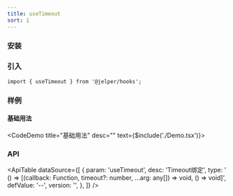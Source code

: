 ```yaml
---
title: useTimeout
sort: 1
---
```



### 安装

<ImportTabs name="@jelper/hooks" />

### 引入

``` tsx
import { useTimeout } from '@jelper/hooks';
```

### 样例

#### 基础用法
<CodeDemo title="基础用法" desc="" text={$include('./Demo.tsx')}><Demo /></CodeDemo>

### API

<ApiTable
  dataSource={[
    {
      param: 'useTimeout',
      desc: 'Timeout绑定',
      type: ' () => [(callback: Function, timeout?: number, ...arg: any[]) => void, () => void]',
      defValue: '--',
      version: '',
    },
  ]}
/>